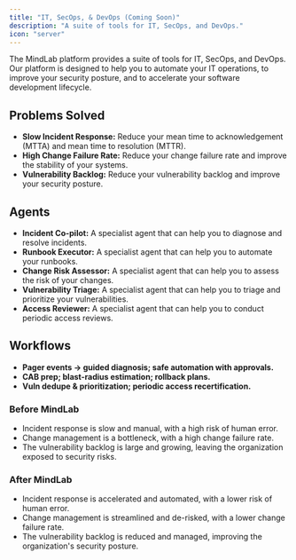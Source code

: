 ```yaml
---
title: "IT, SecOps, & DevOps (Coming Soon)"
description: "A suite of tools for IT, SecOps, and DevOps."
icon: "server"
---
```


The MindLab platform provides a suite of tools for IT, SecOps, and DevOps. Our platform is designed to help you to automate your IT operations, to improve your security posture, and to accelerate your software development lifecycle.

## Problems Solved

-   **Slow Incident Response:** Reduce your mean time to acknowledgement (MTTA) and mean time to resolution (MTTR).
-   **High Change Failure Rate:** Reduce your change failure rate and improve the stability of your systems.
-   **Vulnerability Backlog:** Reduce your vulnerability backlog and improve your security posture.

## Agents

-   **Incident Co-pilot:** A specialist agent that can help you to diagnose and resolve incidents.
-   **Runbook Executor:** A specialist agent that can help you to automate your runbooks.
-   **Change Risk Assessor:** A specialist agent that can help you to assess the risk of your changes.
-   **Vulnerability Triage:** A specialist agent that can help you to triage and prioritize your vulnerabilities.
-   **Access Reviewer:** A specialist agent that can help you to conduct periodic access reviews.

## Workflows

-   **Pager events → guided diagnosis; safe automation with approvals.**
-   **CAB prep; blast-radius estimation; rollback plans.**
-   **Vuln dedupe & prioritization; periodic access recertification.**

### Before MindLab

-   Incident response is slow and manual, with a high risk of human error.
-   Change management is a bottleneck, with a high change failure rate.
-   The vulnerability backlog is large and growing, leaving the organization exposed to security risks.

### After MindLab

-   Incident response is accelerated and automated, with a lower risk of human error.
-   Change management is streamlined and de-risked, with a lower change failure rate.
-   The vulnerability backlog is reduced and managed, improving the organization's security posture.